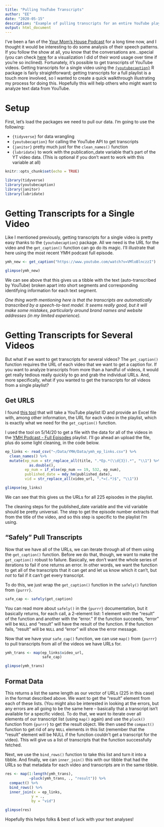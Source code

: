 ```yaml
---
title: "Pulling YouTube Transcripts"
author: "EE"
date: "2020-05-15"
description: "Example of pulling transcripts for an entire YouTube playlist"
output: html_document
---
```


I've been a fan of the [Your Mom's House Podcast](http://www.yourmomshousepodcast.com/) for a long time now, and I thought it would be interesting to do some analysis of their speech patterns. If you follow the show at all, you know that the conversations are...special (you can check [here](https://github.com/ekholme/YMH/blob/master/Viz/defining_words.png) for a visualization I did of their word usage over time if you're so inclined). Fortunately, it's possible to get transcripts of YouTube videos. Getting transcripts for a single video using the [`{youtubecaption}`](https://cran.r-project.org/package=youtubecaption) R package is fairly straightforward; getting transcripts for a full playlist is a touch more involved, so I wanted to create a quick walkthrough illustrating my process for doing this. Hopefully this will help others who might want to analyze text data from YouTube.

# Setup

First, let's load the packages we need to pull our data. I'm going to use the following:

+ `{tidyverse}` for data wrangling
+ `{youtubecaption}` for calling the YouTube API to get transcripts
+ `{janitor}` pretty much just for the `clean_names()` function
+ `{lubridate}` to work with the publication_date variable that's part of the YT video data. (This is optional if you don't want to work with this variable at all)

```r
knitr::opts_chunk$set(echo = TRUE)

library(tidyverse)
library(youtubecaption)
library(janitor)
library(lubridate)

```


# Getting Transcripts for a Single Video

Like I mentioned previously, getting transcripts for a single video is pretty easy thanks to the `{youtubecaption}` package. All we need is the URL for the video and the `get_caption()` function can go do its magic. I'll illustrate that here using the most recent YMH podcast full episode.

```r
ymh_new <- get_caption("https://www.youtube.com/watch?v=VMloBlnczzI")

glimpse(ymh_new)
```

We can see above that this gives us a tibble with the text (auto-transcribed by YouTube) broken apart into short segments and corresponding identifying information for each text segment.

*One thing worth mentioning here is that the transcripts are automatically transcribed by a speech-to-text model. It seems really good, but it will make some mistakes, particularly around brand names and website addresses (in my limited experience).*

# Getting Transcripts for Several Videos

But what if we want to get transcripts for several videos? The `get_caption()` function requires the URL of each video that we want to get a caption for. If you want to analyze transcripts from more than a handful of videos, it would get really tedious really quickly to go and grab the individual URLs. And, more specifically, what if you wanted to get the transcripts for *all* videos from a single playlist?

## Get URLS

I found [this tool](http://www.williamsportwebdeveloper.com/FavBackUp.aspx) that will take a YouTube playlist ID and provide an Excel file with, among other information, the URL for each video in the playlist, which is exactly what we need for the `get_caption()` function.

I used the tool on 5/14/20 to get a file with the data for all of the videos in the [YMH Podcast - Full Episodes](https://www.youtube.com/playlist?list=PL-i3EV1v5hLd9H1p2wT5ZD8alEY0EmxYD) playlist. I'll go ahead an upload the file, plus do some light cleaning, in the code below.

```r
ep_links <- read_csv("~/Data/YMH/Data/ymh_ep_links.csv") %>%
  clean_names() %>%
  mutate(ep_num = str_replace_all(title, ".*Ep.*(\\d{3}).*", "\\1") %>%
           as.double(),
         ep_num = if_else(ep_num == 19, 532, ep_num),
         published_date = mdy_hm(published_date),
         vid = str_replace_all(video_url, ".*=(.*)$", "\\1"))

glimpse(ep_links)
```

We can see that this gives us the URLs for all 225 episodes in the playlist.

The cleaning steps for the published_date variable and the vid variable should be pretty universal. The step to get the episode number extracts that from the title of the video, and so this step is specific to the playlist I'm using.

## "Safely" Pull Transcripts

Now that we have all of the URLs, we can iterate through all of them using the `get_caption()` function. Before we do that, though, we want to make the `get_caption()` robust to failure. Basically, we don't want the whole series of iterations to fail if one returns an error. In other words, we want the function to get all of the transcripts that it can get and let us know which it can't, but *not* to fail if it can't get every transcript.

To do this, we just wrap the `get_caption()` function in the `safely()` function from `{purrr}`.

```r
safe_cap <- safely(get_caption)

```

You can read more about `safely()` in the `{purrr}` documentation, but it basically returns, for each call, a 2-element list: 1 element with the "result" of the function and another with the "error." If the function succeeds, "error" will be `NULL` and "result" will have the result of the function. If the function fails, "result" will be `NULL` and "error" will show the error message.

Now that we have your `safe_cap()` function, we can use `map()` from `{purrr}` to pull transcripts from all of the videos we have URLs for.
```r
ymh_trans <- map(ep_links$video_url,
                 safe_cap)

glimpse(ymh_trans)
```

## Format Data

This returns a list the same length as our vector of URLs (225 in this case) in the format described above. We want to get the "result" element from each of these lists. (You might also be interested in looking at the errors, but any errors are all going to be the same here -- basically that a transcript isn't available for a specific video). To do that, we want to iterate over all elements of our transcript list (using `map()` again) and use the `pluck()` function from `{purrr}` to get the result object. We then used the `compact()` function to get rid of any `NULL` elements in this list (remember that the "result" element will be NULL if the function couldn't get a transcript for the video). This will give us a list of transcripts that the function successfully fetched.

Next, we use the `bind_rows()` function to take this list and turn it into a tibble. And finally, we can `inner_join()` this with our tibble that had the URLs so that metadata for each video and transcripts are in the same tibble.

```r
res <- map(1:length(ymh_trans),
           ~pluck(ymh_trans, ., "result")) %>%
  compact() %>%
  bind_rows() %>%
  inner_join(x = ep_links,
            y = .,
            by = "vid")

glimpse(res)
```

Hopefully this helps folks & best of luck with your text analyses!
